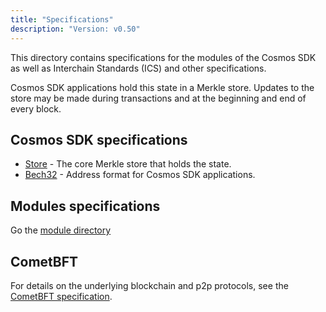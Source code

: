 ```yaml
---
title: "Specifications"
description: "Version: v0.50"
---
```


This directory contains specifications for the modules of the Cosmos SDK as well as Interchain Standards (ICS) and other specifications.

Cosmos SDK applications hold this state in a Merkle store. Updates to the store may be made during transactions and at the beginning and end of every block.

## Cosmos SDK specifications[​](#cosmos-sdk-specifications "Direct link to Cosmos SDK specifications")

* [Store](/v0.50/build/store) - The core Merkle store that holds the state.
* [Bech32](/v0.50/build/spec/addresses/bech32) - Address format for Cosmos SDK applications.

## Modules specifications[​](#modules-specifications "Direct link to Modules specifications")

Go the [module directory](https://docs.cosmos.network/main/modules)

## CometBFT[​](#cometbft "Direct link to CometBFT")

For details on the underlying blockchain and p2p protocols, see the [CometBFT specification](https://github.com/cometbft/cometbft/tree/main/spec).

